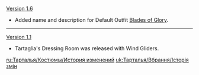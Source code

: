 {{Change History/Header}}
[[Version 1.6]]
* Added name and description for Default Outfit [[Blades of Glory]].
----
[[Version 1.1]]
* Tartaglia's Dressing Room was released with Wind Gliders.
<noinclude>

[[ru:Тарталья/Костюмы/История изменений]]
[[uk:Тарталья/Вбрання/Історія змін]]
</noinclude>